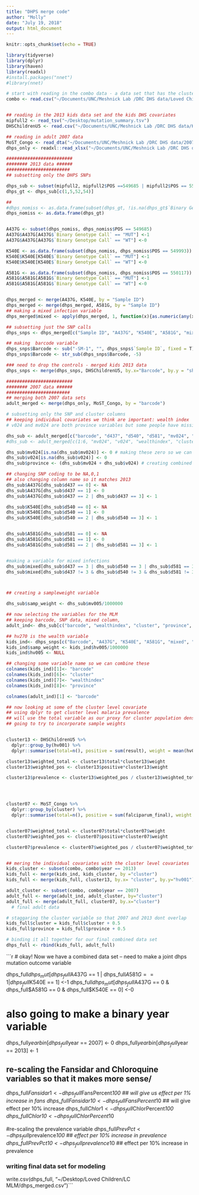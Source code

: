 ```yaml
---
title: "DHPS merge code"
author: "Molly"
date: "July 19, 2018"
output: html_document
---
```


```r
knitr::opts_chunk$set(echo = TRUE)
```

```r
library(tidyverse)
library(dplyr)
library(haven)
library(readxl)
#install.packages("nnet")
#library(nnet)

# start with reading in the combo data - a data set that has the cluster level covariates for both 2007 and 2013
combo <- read.csv("~/Documents/UNC/Meshnick Lab /DRC DHS data/Loved Children/COMBINED.csv")


## reading in the 2013 kids data set and the kids DHS covariates 
mipfull2 <- read_tsv("~/Desktop/mutation_summary.tsv")
DHSChildrenU5 <- read.csv("~/Documents/UNC/Meshnick Lab /DRC DHS data/Kids databases/Copy of DataFullKids.csv")

## reading in adult 2007 data 
MoST_Congo <- read_dta("~/Documents/UNC/Meshnick Lab /DRC DHS data/2007 data/MoST-Congo.dta")
dhps_only <- readxl::read_xlsx("~/Documents/UNC/Meshnick Lab /DRC DHS data/2007 data/adult_dhps_only.xlsx")

```

```r
#########################
######## 2013 data ######
########################
## subsetting only the DHPS SNPs 

dhps_sub <- subset(mipfull2, mipfull2$POS ==549685 | mipfull2$POS == 550117 | mipfull2$POS == 549993 | mipfull2$POS == 403625)
dhps_gt <- dhps_sub[c(1,5,52,54)]

## 
#dhps_nomiss <- as.data.frame(subset(dhps_gt, !is.na(dhps_gt$`Binary Genotype Call`)))
dhps_nomiss <- as.data.frame(dhps_gt)


A437G <- subset(dhps_nomiss, dhps_nomiss$POS == 549685)
A437G$A437G[A437G$`Binary Genotype Call` == "MUT"] <-1
A437G$A437G[A437G$`Binary Genotype Call` == "WT"] <-0

K540E <- as.data.frame(subset(dhps_nomiss, dhps_nomiss$POS == 549993))
K540E$K540E[K540E$`Binary Genotype Call` == "MUT"] <-1
K540E$K540E[K540E$`Binary Genotype Call` == "WT"] <-0

A581G <- as.data.frame(subset(dhps_nomiss, dhps_nomiss$POS == 550117))
A581G$A581G[A581G$`Binary Genotype Call` == "MUT"] <-1
A581G$A581G[A581G$`Binary Genotype Call` == "WT"] <-0


dhps_merged <- merge(A437G, K540E, by = "Sample ID")
dhps_merged <- merge(dhps_merged, A581G, by = "Sample ID")
## making a mixed infection variable 
dhps_merged$mixed <- apply(dhps_merged, 1, function(x){as.numeric(any(x == "MIX", na.rm = T))}) #shit I love this function 

## subsetting just the SNP calls 
dhps_snps <- dhps_merged[c("Sample ID", "A437G", "K540E", "A581G", "mixed")]

## making  barcode variable
dhps_snps$Barcode <- sub("-SM-1", "", dhps_snps$`Sample ID`, fixed = T)
dhps_snps$Barcode <- str_sub(dhps_snps$Barcode, -5)

### need to drop the controls - merged kids 2013 data 
dhps_snps <- merge(dhps_snps, DHSChildrenU5, by.x="Barcode", by.y = "sh312")

```

```r
#########################
######## 2007 data ######
########################
## merging both 2007 data sets 
adult_merged <- merge(dhps_only, MoST_Congo, by = "barcode")

# subsetting only the SNP and cluster columns 
## keeping individual covariates we think are important: wealth index 
# v024 and mv024 are both province variables but some people have missing for one but info for the other

dhs_sub <- adult_merged[c("barcode", "d437", "d540", "d581", "mv024", "v024", "wealthindex", "cluster", "mv005", "sampleweight", "falcipprev")]
#dhs_sub <- adult_merged[c(1:6, "mv024", "v024", "wealthindex", "cluster", "mv005")]## not sure why this didn't work 

dhs_sub$mv024[is.na(dhs_sub$mv024)] <- 0 # making these zero so we can add the two columns together
dhs_sub$v024[is.na(dhs_sub$v024)] <- 0
dhs_sub$province <- (dhs_sub$mv024 + dhs_sub$v024) # creating combined province variable 

## changing SNP coding to be NA,0,1 
## also changing column name so it matches 2013
dhs_sub$A437G[dhs_sub$d437 == 0] <- NA
dhs_sub$A437G[dhs_sub$d437 == 1] <- 0
dhs_sub$A437G[dhs_sub$d437 == 2 | dhs_sub$d437 == 3] <- 1

dhs_sub$K540E[dhs_sub$d540 == 0] <- NA
dhs_sub$K540E[dhs_sub$d540 == 1] <- 0
dhs_sub$K540E[dhs_sub$d540 == 2 | dhs_sub$d540 == 3] <- 1


dhs_sub$A581G[dhs_sub$d581 == 0] <- NA
dhs_sub$A581G[dhs_sub$d581 == 1] <- 0
dhs_sub$A581G[dhs_sub$d581 == 2 | dhs_sub$d581 == 3] <- 1


#making a variable for mixed infections 
dhs_sub$mixed[dhs_sub$d437 == 3 | dhs_sub$d540 == 3 | dhs_sub$d581 == 3] <- 1
dhs_sub$mixed[dhs_sub$d437 != 3 & dhs_sub$d540 != 3 & dhs_sub$d581 != 3] <- 0



## creating a sampleweight variable 

dhs_sub$samp_weight <- dhs_sub$mv005/1000000
```

```r
## now selecting the variables for the MLM 
## keeping barcode, SNP data, mixed column, 
adult_ind<- dhs_sub[c("barcode", "wealthindex", "cluster", "province", "A437G", "K540E", "A581G", "mixed", "samp_weight")]

## hv270 is the wealth variable 
kids_ind<- dhps_snps[c("Barcode", "A437G", "K540E", "A581G", "mixed", "hv001", "hv270", "hv024", "hv005")]
kids_ind$samp_weight <- kids_ind$hv005/1000000
kids_ind$hv005 <- NULL

## changing some variable name so we can combine these 
colnames(kids_ind)[1]<- "barcode"
colnames(kids_ind)[6]<- "cluster"
colnames(kids_ind)[7]<- "wealthindex"
colnames(kids_ind)[8]<- "province"

colnames(adult_ind)[1] <- "barcode"
```

```r
## now looking at some of the cluster level covariate 
## using dplyr to get cluster level malaria prevalence
## will use the total variable as our proxy for cluster population density 
## going to try to incorporate sample weights 


cluster13 <- DHSChildrenU5 %>% 
  dplyr::group_by(hv001) %>%
  dplyr::summarise(total=n(), positive = sum(result), weight = mean(hv005)/1000000)

cluster13$weighted_total <- cluster13$total*cluster13$weight
cluster13$weighted_pos <- cluster13$positive*cluster13$weight

cluster13$prevalence <- cluster13$weighted_pos / cluster13$weighted_total




cluster07 <- MoST_Congo %>% 
  dplyr::group_by(cluster) %>%
  dplyr::summarise(total=n(), positive = sum(falciparum_final), weight = mean(mv005, na.rm = T)/1000000)


cluster07$weighted_total <- cluster07$total*cluster07$weight
cluster07$weighted_pos <- cluster07$positive*cluster07$weight

cluster07$prevalence <- cluster07$weighted_pos / cluster07$weighted_total


## mering the individual covariates with the cluster level covariates 
kids_cluster <- subset(combo, combo$year == 2013) 
kids_full <- merge(kids_ind, kids_cluster, by ="cluster")
kids_full <- merge(kids_full, cluster13, by.x= "cluster", by.y="hv001")

adult_cluster <- subset(combo, combo$year == 2007)
adult_full <- merge(adult_ind, adult_cluster, by="cluster")
adult_full <- merge(adult_full, cluster07, by.x="cluster")
  # final adult data 
```

```r
# staggaring the cluster variable so that 2007 and 2013 dont overlap 
kids_full$cluster = kids_full$cluster + 0.5
kids_full$province = kids_full$province + 0.5

# binding it all together for our final combined data set 
dhps_full <- rbind(kids_full, adult_full)
```

```r
# okay! Now we have a combined data set -- need to make a joint dhps mutation outcome variable 

dhps_full$dhps_mut[dhps_full$A437G == 1 | dhps_full$A581G == 1 | dhps_full$K540E == 1] <-1 
dhps_full$dhps_mut[dhps_full$A437G == 0 & dhps_full$A581G == 0 & dhps_full$K540E == 0] <-0 

# also going to make a binary year variable 

dhps_full$yearbin[dhps_full$year == 2007] <- 0
dhps_full$yearbin[dhps_full$year == 2013] <- 1

## re-scaling the Fansidar and Chloroquine variables so that it makes more sense/ 
dhps_full$Fansidar1 <- dhps_full$FansPercent*100 ## will give us effect per 1% increase in fans
dhps_full$Fansidar10 <- dhps_full$FansPercent*10 ## will give effect per 10% increase 
dhps_full$Chlor1 <- dhps_full$ChlorPercent*100
dhps_full$Chlor10 <- dhps_full$ChlorPercent*10


#re-scaling the prevalence variable 
dhps_full$PrevPct <- dhps_full$prevalence*100 ## effect per 10% increase in prevalence 
dhps_full$PrevPct10 <- dhps_full$prevalence*10 ## effect per 10% increase in prevalence 

### writing final data set for modeling 
write.csv(dhps_full, "~/Desktop/Loved Children/LC MLM/dhps_merged.csv")```



